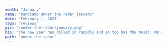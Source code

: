 ---
month: "January"
name: "bandcamp under the radar january"
date: "February 1, 2023"
tags: "reviews"
pic: "/under-the-radar/january.png"
bio: "The new year has rolled in rapidly and so too has the music. We're here to guide you through some of the standout releases of the month across experimental dance music, alongside some nuggets that you may have missed out on."
path: "under-the-radar"
---

<Content
  pic="/under-the-radar/january/1.png"
  title="'5 Years of Hilltown Disco' - Hilltown Disco"
  link="hilltowndiscouk.bandcamp.com/album/hil5yrs-5-years-of-hilltown-disco"
  description="Dundonian electro kingpins Hilltown Disco celebrate 5 years of operation with this 5 tracker of their typical dark electro hitters. Ole Mic Odd and Robyrt Hecht standout on this edition with further splendors from W1b0, Larinov & St. Theodore, and PRZ."
  standout="Standout track: W1b0 - 'HD5YA'"
  tags="#electro #darkelectro #bassheavy #808"
/>

<Content
  pic="/under-the-radar/january/2.png"
  title="'HEADSET VA01' - Headset"
  link="headset-scotland.bandcamp.com/album/headsetva01"
  description="Edinburgh's Headset delivers the first in its VA series with 4 cuts from various Scottish 'new school' producers. LWS, Kamus, Aggregate Culture and Delahunt all step up with a combination of bass ridden numbers running across a range of speeds and textures."
  standout="Standout Track: Kamus - 'Bedrock Head Knock'"
  tags="#bass #uktechno #ukdancehall #jungle "
/>

<Content
  pic="/under-the-radar/january/3.png"
  title="'Safriska' by Yajaira la Becaya & Genosidra (HiedraH Club de Baile)"
  link="hiedrah.bandcamp.com/album/safriska"
  description="Explicit latin club tracks from Yajaira la Becaya & Genosidra that resonate with the typical Caribbean sounds being played out in Colombia & Venezuela, the pair's respective homelands. Incredibly complex and straight up fun club hits."
  standout="Standout Track: 'Virgen Mária'"
  tags="#footwork #guaracho #reggaeton #jerseyclub"
/>

<Content
  pic="/under-the-radar/january/4.png"
  title="'Winter Breaks EP' by Clever Tribe"
  link="clevertribe.bandcamp.com/album/winter-breaks-ep"
  description="Intelligent jungle-footwork hybrids that journey through passages of 90s hip hop. Heavily cemented by layers of sonic rave from Sacramento's Clever Tribe."
  standout="Standout Track: 'The Hype'"
  tags="#jungle #footwork #breaks"
/>

<Content
  pic="/under-the-radar/january/5.png"
  title="'Under the Scope' by San (Rua Sound)"
  link="ruasound.bandcamp.com/album/under-the-scope "
  description="Dark jungle off of Galway's Rua Sound imprint from Sans, the mysterious alias of an undisclosed UK techno producer. Sans' insanely sharp breaks and subs craft a sound that finely balances old-schoolism and something incredibly fresh and futuristic. Quite incredible throughout."
  standout="Standout Track: 'Under The Scope'"
  tags="#jungle #darkjungle #drumnbass #soundsystem"
/>

<Content
  pic="/under-the-radar/january/6.png"
  title="'Shell' by Main Phase (INSTINCT)"
  link="instinctrecs.bandcamp.com/album/main-phase-shell "
  description="Typical deep dench bassline and 2 step cuts from the daring Dane. Exactly what we have come to expect from both the artist and the INSTINCT imprint itself. "
  standout="Standout track: '2 Tall'"
  tags="#garage #bassline #uk #speedgarage"
/>

<Content
  pic="/under-the-radar/january/7.png"
  title="'Gunge! / Razorbrain' by Carlton Doom"
  link="carltondoom.bandcamp.com/album/gunge-razorbrain"
  description="Belfast's Carlton Doom once again coughs up a spellbinding combination of low end bass music ripping through energetic acid lines and revolving break beats. The shimmying acidic bassline on 'Razorbrain' is something to behold."
  standout="Standout Track: 'Razorbrain'"
  tags="#bass #breakbeat #acid "
/>

<Content
  pic="/under-the-radar/january/8.png"
  title="'Cloudscape' by Meemo Comma"
  link="meemocomma.bandcamp.com/album/cloudscape"
  description="Tantalizing trance infused breakbeat from the Brighton based Meemo Comma who reveals the first snippet of her forthcoming 'Loverboy' album, further boosted by remixes from Max Tundra and u-Ziq. Something very Orbital-esque about it all."
  standout="Standout Track: 'Cloudscape' "
  tags="#trance #breakbeat #atmospheric"
/>

<Content
  pic="/under-the-radar/january/9.png"
  title="'Solo Move' by Dave N.A. (Typeless)"
  link="typelessrecords.bandcamp.com/album/solo-move"
  description="Pulsating bass & savagery breaks from Yerevan (Armenia) based act Dave N.A. landing on Welsh imprint Typeless. Incredibly complex in their production, these tracks test the limits of electronic boundaries with their an armoury of clubby trinkets and robust acid & bass stabs."
  standout="Standout Track: 'Planet Eli'"
  tags="#techno #bass #footwork #experimentalclub"
/>

<Content
  pic="/under-the-radar/january/10.png"
  title="'Must Finish / Perc Track' by Tsepo (Intercept)"
  link="intercept.bandcamp.com/album/must-finish-perc-track "
  description="Deftly touched electro and bass beats from Dutch producer Tsepo who maintains a double edged sword of comforting ambience and club ready kicks within each track."
  standout="Standout Track: 'Perc Track'"
  tags="#bass #electro #atmosphericclub"
/>

<Content
  pic="/under-the-radar/january/11.png"
  title="'The Brislanta EP' by Sam Binga & Nikki Nair (Pineapple Records)"
  link="pineapplerecords.bandcamp.com/album/the-brislanta-ep"
  description="Bristol meets Atlanta on this funk-fuelled crossover between Sam Binga and Nikki Nair. Channeling a consortium of juke, ghetto tech, electro and bass, its a meeting between UK and US that highlights the growing influence the two are having on each other from two of the most exciting acts around both codes."
  standout="Standout Track: 'Wall Panda'"
  tags="#bass #footwork #juke #ghettotech #electro"
/>

<Content
  pic="/under-the-radar/january/12.png"
  title="'1312 Remixed' by jpeg.love & DJ Fucks Himself (Tooflez Muzik)"
  link="tooflezmuzik.bandcamp.com/album/tfz014-1312-remixed"
  description="jpeg.love and DJ Fucks Himself's infamous anti-cop rave anthem '1312' is given further remix work with chop ups from AK Sports, ELLLL, Terrorrythmus, & more amassing a thrilling selection of hard dance slammers!"
  standout="Standout Track: Nah these all slap!"
  tags="#harddance #techno #rave "
/>

<Content
  pic="/under-the-radar/january/13.png"
  title="'Фr​е​е Аn​ē​st​е​tiks' by DJ Bazootka"
  link="djbazootka.bandcamp.com/album/r-n-st-tiks-2"
  description="Fast, furious, and free from North Macedonian producer DJ Bazootka. This name-your-price 2 tracker is one for the speedsters with its all-out hard dance and gabberesque energy."
  standout="Standout Track: 'Каршикара'"
  tags="#rave #gabber #techno #harddance"
/>

<Content
  pic="/under-the-radar/january/14.png"
  title="'Mwaka Moon (Nora Zion Edit)' by Kalash (Third Degree)"
  link="norazion.bandcamp.com/track/kalash-mwaka-moon-nora-zion-edit"
  description="Nora Zion works up Kalash's 'Mwaka Moon' in a funky style, forging it into a club pumping banger. Another name-your-price gem from the Australian producer."
  tags="#funky #drum #tribal"
/>

<Content
  pic="/under-the-radar/january/15.png"
  title="'BOOTYLEG02' by Martyn Bootyspoon"
  link="martynbootyspoon.bandcamp.com/album/bootyleg002"
  description="More fun stitched up reworkings from Canadian club favourite Martyn Bootyspoon. Club friendly and not too serious, the Montreal native brings a twist to the likes of Rosalia, Far East Movement, and even a certain White Lotus re jigging. "
  standout="Standout Track: 'Chrome Spice'"
  tags="#usclub #hothouse #edits #sexclub"
/>

<Content
  pic="/under-the-radar/january/16.png"
  title="'Death Rider$' by DJ $mick X MC Tosa (Il Padrino Records)"
  link="ilpadrinorecords.bandcamp.com/album/dj-mick-x-mc-tosa-death-rider"
  description="Tales from Belfast with DJ $mick and MC Tosa influenced by Northern Irish car culture, the disgruntled political landscape and the area's glorious dialect all inna happy hardcore style! Fun and tongue in cheek from the ever-intriguing Il Padrino gang."
  standout="Standout Track: 'Blacked Out Honda Civic'"
  tags="#happyhardcore #hardstyle #belfast"
/>

<Content
  pic="/under-the-radar/january/17.png"
  title="'Fxck EP' by Luciid"
  link="suara.bandcamp.com/album/fxck-ep"
  description="Going from strength to strength, Luciid releases 2 thunderous tracks on well-polished Suara Records. Quality techno with no let up, we see this being supported globally in 2023."
  standout="Standout Track: 'Vault"
  tags="#hardtechno #darktechno"
/>

<Content
  pic="/under-the-radar/january/18.png"
  title="'HYRIADANCE II' by Hiroki Yamamura (Moveltraxx)"
  link="hirokiyamamura.bandcamp.com/album/mtxlt724-hyradiance-ii"
  description="The Japanese juke master returns to Moveltraxx with his second installment of HYRIADANCE. It's a choppy racer of an EP that meanders through speed wobbling footwork rhythms alongside some glorious jazz & funk instrumentals."
  standout="Standout Track: 'Hold a Dance'"
  tags="#juke #footwork #futurefunk"
/>

<Content
  pic="/under-the-radar/january/19.png"
  title="'Vitamine XXL' by Dr Dr4kken (Safe Cloud Recs)"
  link="safecloudrecs.bandcamp.com/album/vitamine-xxl"
  description="Peak time gabber from Dr Dr4kken on cyber clubbing imprint Safe Cloud Records. Elegant is not the automatic word to associate with such sounds, but lead single 'Vitamine' and its following remixes have been produced delicately and pack a very clear & audible hardcore punch!"
  standout="Standout Track: 'Future Is Offline Remix'"
  tags="#gabber #happyhardcore #donk #nameyourprice"
/>

<Content
  pic="/under-the-radar/january/20.png"
  title="'Creeper (Casemix)' by Casement"
  link="casement.bandcamp.com/track/creeper-casemix"
  description="Glaswegian club warrior Casement takes on Danny Weed's legendary 'Creeper' and flips it up the only way he knows how! A concoction of global club sounds blending through jersey & latin rhythms amidst some big bass. It's certified to go off, trust us."
  tags="jerseyclub #latin #bass #edits"
/>

<Content
  pic="/under-the-radar/january/21.png"
  title="'3213123' by Bored Lord"
  link="boredlord.bandcamp.com/album/3213123"
  description="The Oakland ravestar slipped in with this one right before the deadline. Typically undercover in her movements, Bored Lord drops yet another cracker with 3213123 hitting all the usual right notes. Grab this one while you can, it might not be there for long!"
  standout="Standout Track: 'check it out'"
  tags="#usclub #hothouse #breaks #jungle"
/>

<Content
  pic="/under-the-radar/january/22.png"
  title="'Looseys V9' by Escaflowne"
  link="https://escaflowne.bandcamp.com/album/looseys-v9"
  description="Brooklyn's Escaflowne drops his first material of the year with yet another installment of Looseys. This time the focus turns to jungle, breakbeat, and bass heavy edits of some of beloved tracks from his youth. Angelic yet hard club hits as per usual from this guy."
  standout="Standout Track: 'Imma b your Ride'"
  tags="#jungle #breaks #bass"
/>

<Content
  pic="/under-the-radar/january/23.png"
  title="'Paris Bouillon Club' by Lazy Flow"
  link="lazyflowlazyflow.bandcamp.com/album/lazy-flow-paris-bouillon-club-ep"
  description="Parisian producer Lazy Flow brings all the right ingredients together on Paris Bouillon Club and its a recipe made to party! With helping hands from the likes of Arma and the Harajukunt, the EP manifests into a broth of global club music, and boy is it tasty!"
  standout="Standout Track: 'Automato Bacardio Logobito Runwayo'"
  tags="#vogue #funky #baile"
/>

<Content
  pic="/under-the-radar/january/24.png"
  title="'Circus' by Infiltrator"
  link="infiltratorsound.bandcamp.com/track/circus"
  description="Pacing hard groove from the now Barcelona residing Infiltrator. The Irishman (fka Adamant) has maintained a ruckus of sound over the last few years with a steady stream of jungle, industrial techno hits, and now further locked in hard stuff."
  tags="#hardgroove #techno #funky"
/>

<Content
  pic="/under-the-radar/january/25.png"
  title="'Shawty 3​.​0' EP by GoodMostlyBad"
  link="goodmostlybad.bandcamp.com/album/shawty-30-ep"
  description="The Scuffed Recordings leftfield bandstand is occupied by GoodMostlyBad with dizzying percussions. The Indian-born, Qatar-based artist excites with intense grooves through a range of energy and emotions. 'Deepthroat' music as she describes her music."
  standout="Standout Track: 'Shawty 3.0'"
  tags="#hardgroove #leftfield #electronic"
/>
